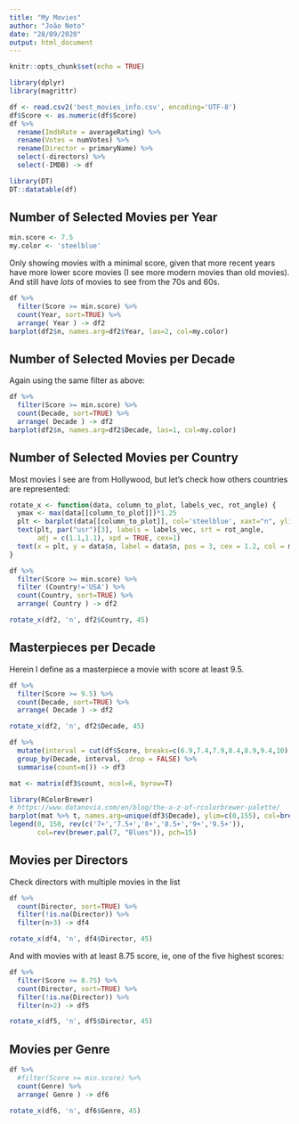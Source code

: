 ```yaml
---
title: "My Movies"
author: "João Neto"
date: "28/09/2020"
output: html_document
---
```


```r
knitr::opts_chunk$set(echo = TRUE)
```


```r
library(dplyr)
library(magrittr)
```


```r
df <- read.csv2('best_movies_info.csv', encoding='UTF-8')
df$Score <- as.numeric(df$Score)
df %>% 
  rename(ImdbRate = averageRating) %>% 
  rename(Votes = numVotes) %>% 
  rename(Director = primaryName) %>% 
  select(-directors) %>% 
  select(-IMDB) -> df
```

```r
library(DT)
DT::datatable(df)
```



## Number of Selected Movies per Year

```r
min.score <- 7.5
my.color <- 'steelblue'
```

Only showing movies with a minimal score, given that more recent years have more lower score movies (I see more modern movies than old movies). And still have *lots* of movies to see from the 70s and 60s.

```r
df %>% 
  filter(Score >= min.score) %>% 
  count(Year, sort=TRUE) %>% 
  arrange( Year ) -> df2
barplot(df2$n, names.arg=df2$Year, las=2, col=my.color)
```

## Number of Selected Movies per Decade

Again using the same filter as above:

```r
df %>% 
  filter(Score >= min.score) %>% 
  count(Decade, sort=TRUE) %>% 
  arrange( Decade ) -> df2
barplot(df2$n, names.arg=df2$Decade, las=1, col=my.color)
```

## Number of Selected Movies per Country

Most movies I see are from Hollywood, but let's check how others countries are represented:

```r
rotate_x <- function(data, column_to_plot, labels_vec, rot_angle) {
  ymax <- max(data[[column_to_plot]])*1.25
  plt <- barplot(data[[column_to_plot]], col='steelblue', xaxt="n", ylim=c(0,ymax))
  text(plt, par("usr")[3], labels = labels_vec, srt = rot_angle, 
       adj = c(1.1,1.1), xpd = TRUE, cex=1) 
  text(x = plt, y = data$n, label = data$n, pos = 3, cex = 1.2, col = my.color)
}

df %>% 
  filter(Score >= min.score) %>% 
  filter (Country!='USA') %>% 
  count(Country, sort=TRUE) %>% 
  arrange( Country ) -> df2

rotate_x(df2, 'n', df2$Country, 45)
```

## Masterpieces per Decade

Herein I define as a masterpiece a movie with score at least 9.5.

```r
df %>% 
  filter(Score >= 9.5) %>% 
  count(Decade, sort=TRUE) %>% 
  arrange( Decade ) -> df2

rotate_x(df2, 'n', df2$Decade, 45)
```

```r
df %>% 
  mutate(interval = cut(df$Score, breaks=c(6.9,7.4,7.9,8.4,8.9,9.4,10))) %>% 
  group_by(Decade, interval, .drop = FALSE) %>% 
  summarise(count=n()) -> df3

mat <- matrix(df3$count, ncol=6, byrow=T)

library(RColorBrewer)
# https://www.datanovia.com/en/blog/the-a-z-of-rcolorbrewer-palette/
barplot(mat %>% t, names.arg=unique(df3$Decade), ylim=c(0,155), col=brewer.pal(6, "Blues") )
legend(0, 150, rev(c('7+','7.5+','8+','8.5+','9+','9.5+')), 
       col=rev(brewer.pal(7, "Blues")), pch=15)
```

## Movies per Directors

Check directors with multiple movies in the list

```r
df %>% 
  count(Director, sort=TRUE) %>% 
  filter(!is.na(Director)) %>% 
  filter(n>3) -> df4

rotate_x(df4, 'n', df4$Director, 45)
```

And with movies with at least 8.75 score, ie, one of the five highest scores:

```r
df %>% 
  filter(Score >= 8.75) %>% 
  count(Director, sort=TRUE) %>% 
  filter(!is.na(Director)) %>% 
  filter(n>2) -> df5

rotate_x(df5, 'n', df5$Director, 45)
```


## Movies per Genre



```r
df %>% 
  #filter(Score >= min.score) %>% 
  count(Genre) %>% 
  arrange( Genre ) -> df6

rotate_x(df6, 'n', df6$Genre, 45)
```


